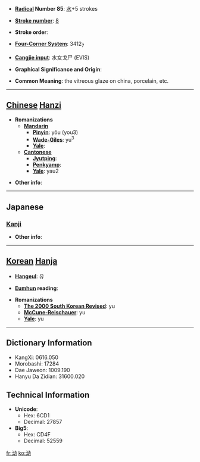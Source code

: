 * '''[[Wiktionary:Chinese radical index| Radical]] Number 85''': [[Wiktionary:Chinese radical index 水|水]]+5 strokes

* '''[[Wiktionary:Chinese total strokes index|Stroke number]]''': [[Wiktionary:Chinese total strokes index 8|8]]

* '''Stroke order''': 

* '''[[Wiktionary:Chinese four corner index|Four-Corner System]]''': 3412<sub>7</sub>

* '''[[Wiktionary:Chinese Cangjie index|Cangjie input]]''': 水女戈尸 (EVIS)

* '''Graphical Significance and Origin''': 

* '''Common Meaning''': the vitreous glaze on china, porcelain, etc.

----

== [[Chinese]] [[Hanzi]] ==

* '''Romanizations'''
** '''[[Mandarin]]'''
*** '''[[Pinyin]]''': yǒu (you3)
*** '''[[Wade-Giles]]''': yu<sup>3</sup>
*** '''[[Yale]]''': 
** '''[[Cantonese]]'''
*** '''[[Jyutping]]''':
*** '''[[Penkyamp]]''': 
*** '''[[Yale]]''': yau2

* '''Other info''': 

----

==Japanese==
===[[Kanji]]===
{{kanji|on readings=[[ゆう]] (yū), [[ゆ]] (yu)
|kun readings=[[くろい]] (kuroi)
}}

* '''Other info''':  

----

== [[Korean]] [[Hanja]] ==

* '''[[Hangeul]]''': 유

* '''[[Eumhun]] reading''': 

* '''Romanizations'''
** '''[[The 2000 South Korean Revised Romanization|The 2000 South Korean Revised]]''': yu
** '''[[McCune-Reischauer]]''': yu
** '''[[Yale]]''': yu

----

== Dictionary Information ==

* KangXi: 0616.050
* Morobashi: 17284
* Dae Jaweon: 1009.190
* Hanyu Da Zidian: 31600.020

== Technical Information ==

* '''Unicode''':
** Hex: 6CD1
** Decimal: 27857
* '''Big5''':
** Hex: CD4F
** Decimal: 52559

[[fr:泑]]
[[ko:泑]]